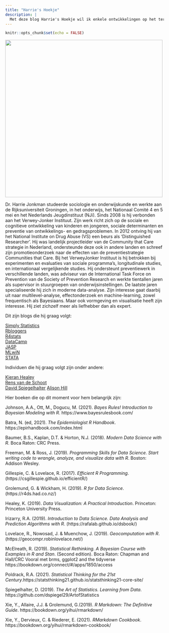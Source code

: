 ```yaml
---
title: "Harrie's Hoekje"
description: |
  Met deze blog Harrie's Hoekje wil ik enkele ontwikkelingen op het terrein van moderne data-analyse bijhouden. Op dit terrein gebeurt op dit moment heel veel. Het zo nu en dan erover schrijven is voor mij een manier om een beetje bij te blijven en ontwikkelingen die mij interesseren zichtbaar te maken.   
---
```


```r
knitr::opts_chunk$set(echo = FALSE)
```


![](Harriefoto.png){width=500px}

Dr. Harrie Jonkman studeerde sociologie en onderwijskunde en werkte aan de Rijksuniversiteit Groningen, in het onderwijs, het Nationaal Comité 4 en 5 mei en het Nederlands Jeugdinstituut (NJi). Sinds 2008 is hij verbonden aan het Verwey-Jonker Instituut. Zijn werk richt zich op de sociale en cognitieve
ontwikkeling van kinderen en jongeren, sociale determinanten en preventie van ontwikkelings- en gedragsproblemen. In 2012 ontving hij van het National Institute on Drug Abuse (VS) een beurs als 'Distinguished Researcher'. Hij was landelijk projectleider van de Community that Care strategie in Nederland, ondersteunde deze ook in andere landen en schreef zijn promotieonderzoek naar de effecten van de preventiestrategie Communities that Care. 
Bij het VerweyJonker Instituut is hij betrokken bij experimenten en evaluaties van sociale programma's, longitudinale studies, en internationaal vergelijkende studies. Hij ondersteunt preventiewerk in verschillende landen, was adviseur van de International Task Force on Prevention van de Society of Prevention Research en werkte tientallen jaren als supervisor in stuurgroepen van onderwijsinstellingen. 
De laatste jaren specialiseerde hij zich in moderne data-analyse. Zijn interesse gaat daarbij uit naar multilevel-analyse, effectonderzoek en machine-learning, zowel frequentisch als Bayesiaans. Maar ook vormgeving en visualisatie heeft zijn interesse. Hij ziet zichzelf meer als liefhebber dan als expert. 


Dit zijn blogs die hij graag volgt:

[Simply Statistics](https://simplystatistics.org/)   
[Rbloggers](https://www.r-bloggers.com/)   
[R4stats](http://r4stats.com/)   
[DataCamp](https://www.datacamp.com/)  
[JASP](https://jasp-stats.org/)   
[MLwiN](http://www.bristol.ac.uk/cmm/software/mlwin/)   
[STATA](https://www.stata.com/)   

Individuen die hij graag volgt zijn onder andere:   

[Kieran Healey](https://github.com/kjhealy)   
[Rens van de Schoot](https://www.rensvandeschoot.com)   
[David Spiegelhalter](http://www.statslab.cam.ac.uk/~david/)
[Alison Hill](https://alison.rbind.io/)   
 
Hier boeken die op dit moment voor hem belangrijk zijn:

Johnson, A.A., Ott, M., Dogucu, M. (2021). *Bayes Rules! Introduction to Bayesian Modeling with R*. https://www.bayesrulesbook.com/ 

Batra, N. (ed, 2021). *The Epidemiologist R Handbook*. https://epirhandbook.com/index.html

Baumer, B.S., Kaplan, D.T. & Horton, N.J. (2018). *Modern Data Science with R*. Boca Raton: CRC Press. 

Freeman, M. & Ross, J. (2019). *Programming Skills for Data Science. Start writing code to wrangle, analyze, and visualize data with R*. Boston: Addison Wesley.

Gillespie, C. & Lovelace, R. (2017). *Efficient R Programming*. (https://csgillespie.github.io/efficientR/) 

Grolemund, G. & Wickham, H. (2019). *R for Data Science*. (https://r4ds.had.co.nz/) 

Healey, K. (2019). *Data Visualization: A Practical Introduction*. Princeton: Princeton University Press.  

Irizarry, R.A. (2019). *Introduction to Data Science. Data Analysis and Prediction Algorithms with R*. (https://rafalab.github.io/dsbook/) 

Lovelace, R., Nowosad, J. & Muenchow, J. (2019). *Geocomputation with R*. (https://geocompr.robinlovelace.net/) 

McElreath, R. (2019). *Statistical Rethinking. A Bayesian Course with Examples in R and Stan*. (Second edition). Boca Raton: Chapman and Hall/CRC  Vooral met brms, ggplot2 and the tidyverse https://bookdown.org/connect/#/apps/1850/access 

Poldrack, R.A. (2021). *Statistical Thinking for the 21st Century*.https://statsthinking21.github.io/statsthinking21-core-site/

Spiegelhalter, D. (2019). *The Art of Statistics. Learning from Data*. https://github.com/dspiegel29/ArtofStatistics

Xie, Y., Allaire, J.J. & Grolemund, G.(2019). *R Markdown: The Definitive Guide*. https://bookdown.org/yihui/rmarkdown/ 

Xie, Y., Dervieux, C. & Riederer, E. (2021). *RMarkdown Cookbook*. https://bookdown.org/yihui/rmarkdown-cookbook/



